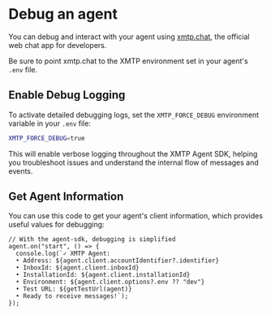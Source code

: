 # Debug an agent

You can debug and interact with your agent using [xmtp.chat](https://xmtp.chat), the official web chat app for developers.

Be sure to point xmtp.chat to the XMTP environment set in your agent's `.env` file.

## Enable Debug Logging

To activate detailed debugging logs, set the `XMTP_FORCE_DEBUG` environment variable in your `.env` file:

```bash
XMTP_FORCE_DEBUG=true
```

This will enable verbose logging throughout the XMTP Agent SDK, helping you troubleshoot issues and understand the internal flow of messages and events.

## Get Agent Information

You can use this code to get your agent's client information, which provides useful values for debugging:

```tsx [Node]
// With the agent-sdk, debugging is simplified
agent.on("start", () => {
  console.log(`✓ XMTP Agent:
  • Address: ${agent.client.accountIdentifier?.identifier}
  • InboxId: ${agent.client.inboxId}
  • InstallationId: ${agent.client.installationId}
  • Environment: ${agent.client.options?.env ?? "dev"}
  • Test URL: ${getTestUrl(agent)}
  • Ready to receive messages!`);
});
```
